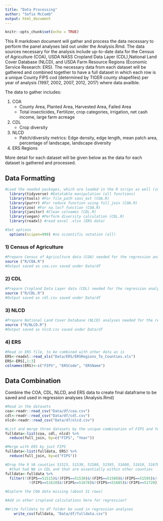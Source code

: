 ```yaml
---
title: "Data Processing"
author: "Sofie McComb"
output: html_document
---
```


```r
knitr::opts_chunk$set(echo = TRUE)

```


This R markdown document will gather and process the data necessary to perform the panel analyses laid out under the Analysis.Rmd. The data sources necessary for the analysis include up-to-date data for the Census of Agriculture (COA), USDA NASS Cropland Data Layer (CDL),National Land Cover Database (NLCD), and USDA Farm Resource Regions (Economic Service Research: ERS). The necessary data from each dataset will be gathered and combined together to have a full dataset in which each row is a unique County FIPS cod (determined by TIGER county shapefiles) per year of analysis (1997, 2002, 2007, 2012, 2017) where data availble.

The data to gather includes:  

1. COA
    * County Area, Planted Area, Harvested Area, Failed Area 
    * Total insecticides, Fertilizer, crop categories, irrigation, net cash income, large farm acreage
2. CDL
    * Crop diversity
3. NLCD
    * Patch/diversity metrics: Edge density, edge length, mean patch area, percentage of landscape, landscape diversity
4. ERS Regions  


More detail for each dataset will be given below as the data for each dataset is gathered and processed.


## Data Formatting

```r

#Load the needed packages, which are loaded in the R scrips as well (install first if necessary)
  library(tidyverse) #Datatable manipulation (all functions)
  library(tools) #For file_path sans_ext (COA.R)
  library(purrr) #For reduce function using full_join (COA.R)
  library(zoo) #For na.locf function (COA.R)
  library(janitor) #Clean colnames (CDL.R)
  library(vegan) #Perform diversity calculation (CDL.R)
  library(readxl) #read excel .xlsx (ERS data)

#Set options
  options(scipen=999) #no scientific notation (all)

```


### 1) Census of Agriculture

```r

#Prepare Census of Agriculture data (COA) needed for the regression analyses
source ("R/COA.R")
#Output saved as coa.csv saved under Data/df

```


### 2) CDL

```r

#Prepare Cropland Data Layer data (CDL) needed for the regression analyses
source ("R/CDL.R")
#Output saved as cdl.csv saved under Data/df

```



### 3) NLCD


```r

#Prepare National Land Cover Database (NLCD) analyses needed for the regression analyses, which have already been run through fragstats using the R/NF.R script 
source ("R/NLCD.R")
#Output saved as nlcd.csv saved under Data/df

```



### 4) ERS

```r

#Read in ERS file, to be combined with other data as is
ERS<-readxl::read_xls("Data/ERS/ERSRegions_To_Counties.xls")
ERS<-ERS[,1:3]
colnames(ERS)<-c("FIPS", "ERSCode", "ERSName")


```



## Data Combination

Combine the COA, CDL, NLCD, and ERS data to create final dataframe to be saved and used in regression analyses (Analysis.Rmd)


```r

#Read in the datasets
coa<-readr::read_csv("Data/df/coa.csv")
cdl<-readr::read_csv("Data/df/cdl.csv")
nlcd<-readr::read_csv("Data/df/nlcd.csv")

#List and merge three datasets by the unique combination of FIPS and Year Values
fulldata<-list(coa, cdl, nlcd) %>% 
  reduce(full_join, by=c("FIPS", "Year"))

#Merge with ERS by just FIPS
fulldata<-list(fulldata, ERS) %>% 
  reduce(full_join, by=c("FIPS"))

#Drop the 9 VA counties 51515, 51530, 51580, 51595, 51600, 51610, 51678,51685, 51720 
  #that had NA in CDL and that are essentially within other counties
fulldata<-fulldata %>%
  filter(!(FIPS==51515)&!(FIPS==51530)&!(FIPS==51580)&!(FIPS==51595)&!(FIPS==51600)&
           !(FIPS==51610)&!(FIPS==51678)&!(FIPS==51685)&!(FIPS==51720))

#Explore the COA data missing (about 31 rows)

#Add in other cropland calculations here for regression?

#Write fulldata to df folder be used in regression analyses
    write_csv(fulldata, "Data/df/fulldata.csv")

```

